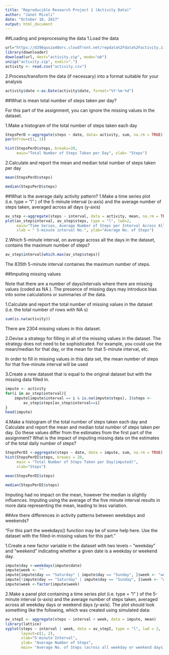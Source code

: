 ---
title: "Reproducible Research Project 1 (Activity Data)"
author: "Janet Miceli"
date: "October 10, 2017"
output: html_document
---

##Loading and preprocessing the data
1.Load the data

```{r}
url="https://d396qusza40orc.cloudfront.net/repdata%2Fdata%2Factivity.zip"
library(downloader)
download(url, dest="activity.zip", mode="wb")
unzip("activity.zip", exdir=".")
activity <- read.csv("activity.csv")
```

2.Process/transform the data (if necessary) into a format suitable for your analysis
```{r}
activity$date <-as.Date(activity$date, format="%Y-%m-%d")
```
##What is mean total number of steps taken per day?

For this part of the assignment, you can ignore the missing values in the dataset.


1.Make a histogram of the total number of steps taken each day

```{r in-text-fig, fig.height=4}    
StepsPerD <-aggregate(steps ~ date, data= activity, sum, na.rm = TRUE)
par(mfrow=c(1, 1))

hist(StepsPerD$steps, breaks=20,
     main="Total Number of Steps Taken per Day", xlab= "Steps")
```
2.Calculate and report the mean and median total number of steps taken per day

```{r}
mean(StepsPerD$steps)

median(StepsPerD$steps)
```

##What is the average daily activity pattern?
1.Make a time series plot (i.e.  type = "l" ) of the 5-minute interval (x-axis) and the average number of steps taken, averaged across all days (y-axis)

```{r in-text-fig, fig.height=4}
av_step <-aggregate(steps ~ interval, data = activity, mean, na.rm = TRUE)
plot(av_step$interval, av_step$steps, type = "l", lwd=2,
     main="Time Series, Average Number of Steps per Interval Across All Days", axes = FALSE,
     xlab = " 5-minute interval No.", ylab="Average No. of Steps")
```
2.Which 5-minute interval, on average across all the days in the dataset, contains the maximum number of steps?

```{r}
av_step$interval[which.max(av_step$steps)]
```
The 835th 5-minute interval containes the maximum number of steps.

##Imputing missing values

Note that there are a number of days/intervals where there are missing values (coded as  NA ). The presence of missing days may introduce bias into some calculations or summaries of the data.

1.Calculate and report the total number of missing values in the dataset (i.e. the total number of rows with  NA s)

```{r}
sum(is.na(activity))
```
There are 2304 missing values in this dataset.

2.Devise a strategy for filling in all of the missing values in the dataset. The strategy does not need to be sophisticated. For example, you could use the mean/median for that day, or the mean for that 5-minute interval, etc.

In order to fill in missing values in this data set, the mean  number of steps for that five-minute interval will be used

3.Create a new dataset that is equal to the original dataset but with the missing data filled in.

```{r}
impute <- activity
for(i in av_step$interval){
    impute[impute$interval == i & is.na(impute$steps), ]$steps <-
        av_step$steps[av_step$interval==i]
}
head(impute)
```
4.Make a histogram of the total number of steps taken each day and Calculate and report the mean and median total number of steps taken per day. Do these values differ from the estimates from the first part of the assignment? What is the impact of imputing missing data on the estimates of the total daily number of steps?

```{r in-text-fig, fig.height=4}
StepsPerDI <-aggregate(steps ~ date, data = impute, sum, na.rm = TRUE)
hist(StepsPerDI$steps, breaks = 20, 
     main = "Total Number of Steps Taken per Day(imputed)",
     xlab="Steps")

mean(StepsPerDI$steps)

median(StepsPerDI$steps)
```
Imputing had no impact on the mean, however the median is slightly influences. Imputing using the average of the five minute interval results in more data representing the mean, leading to less variation.

##Are there differences in activity patterns between weekdays and weekends?

"For this part the  weekdays()  function may be of some help here. Use the dataset with the filled-in missing values for this part."

1.Create a new factor variable in the dataset with two levels -- "weekday" and "weekend" indicating whether a given date is a weekday or weekend day.

```{r}
impute$day <-weekdays(impute$date)
impute$week <- ""
impute[impute$day == "Saturday" | impute$day == "Sunday", ]$week <- "weekend"
impute[!impute$day == "Saturday" | impute$day == "Sunday", ]$week <- "weekday"
impute$week <-factor(impute$week)
```

2.Make a panel plot containing a time series plot (i.e.  type = "l" ) of the 5-minute interval (x-axis) and the average number of steps taken, averaged across all weekday days or weekend days (y-axis). The plot should look something like the following, which was created using simulated data:

```{r in-text-fig, fig.height=4}
av_stepI <- aggregate(steps ~ interval + week, data = impute, mean)
library(lattice)
xyplot(steps ~ interval | week, data = av_stepI, type = "l", lwd = 2, 
       layout=c(1, 2),
       xlab="5-minute Interval",
       ylab= "Average Number of Steps",
       main= "Average No. of Steps (across all weekday or weekend days)")
```

